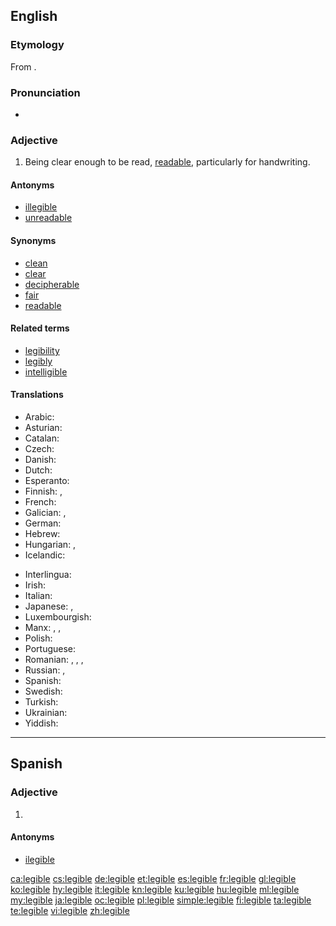 ==English==

===Etymology===
From {{etyl|LL.|en}} {{m|la|legibilis||that can be read}}.

===Pronunciation===
* {{IPA|/ˈlɛd͡ʒəbl/|lang=en}}

===Adjective===
{{en-adj}}

# Being clear enough to be read, [[readable]], particularly for handwriting.

====Antonyms====
* [[illegible]]
* [[unreadable]]

====Synonyms====
* [[clean]]
* [[clear]]
* [[decipherable]]
* [[fair]]
* [[readable]]

====Related terms====
* [[legibility]]
* [[legibly]]
* [[intelligible]]

====Translations====
{{trans-top|being clear enough to be read, readable, particularly for handwriting}}
* Arabic: {{t|ar|مَقْرُوء}}
* Asturian: {{t|ast|lleíble}}
* Catalan: {{t|ca|llegible}}
* Czech: {{t+|cs|čitelný}}
* Danish: {{t|da|læselig}}
* Dutch: {{t+|nl|leesbaar}}
* Esperanto: {{t|eo|legebla}}
* Finnish: {{t+|fi|luettava}}, {{t|fi|lukukelpoinen}}
* French: {{t+|fr|lisible}}
* Galician: {{t+|gl|lexible}}, {{t+|gl|lexíbel}}
* German: {{t+|de|leserlich}}
* Hebrew: {{t|he|קָרִיא|tr=karí}}
* Hungarian: {{t+|hu|olvasható}}, {{t|hu|elolvasható}}
* Icelandic: {{t+|is|læsilegur}}
{{trans-mid}}
* Interlingua: {{t|ia|legible}}
* Irish: {{t|ga|inléite}}
* Italian: {{t+|it|leggibile}}
* Japanese: {{t|ja|読める|tr=yomeru}}, {{t|ja|読みやすい|tr=yomiyasui}}
* Luxembourgish: {{t|lb|lieserlech}}
* Manx: {{t|gv|so-lhaih}}, {{t|gv|lhaihagh}}, {{t|gv|lhaihoil}}
* Polish: {{t+|pl|czytelny}}
* Portuguese: {{t+|pt|legível}}
* Romanian: {{t+|ro|lizibil}}, {{t+|ro|citeț}}, {{t|ro|delușit}}, {{t+|ro|descifrabil}}
* Russian: {{t+|ru|разбо́рчивый}}, {{t+|ru|удобочита́емый}}
* Spanish: {{t+|es|legible}}
* Swedish: {{t+|sv|läsbar}}
* Turkish: {{t+|tr|okunaklı}}
* Ukrainian: {{t|uk|розбі́рливий}}
* Yiddish: {{t|yi|לייענעוודיק}}
{{trans-bottom}}

----

==Spanish==

===Adjective===
{{es-adj}}

# {{l|en|legible}}

====Antonyms====
* [[ilegible]]

[[ca:legible]]
[[cs:legible]]
[[de:legible]]
[[et:legible]]
[[es:legible]]
[[fr:legible]]
[[gl:legible]]
[[ko:legible]]
[[hy:legible]]
[[it:legible]]
[[kn:legible]]
[[ku:legible]]
[[hu:legible]]
[[ml:legible]]
[[my:legible]]
[[ja:legible]]
[[oc:legible]]
[[pl:legible]]
[[simple:legible]]
[[fi:legible]]
[[ta:legible]]
[[te:legible]]
[[vi:legible]]
[[zh:legible]]
